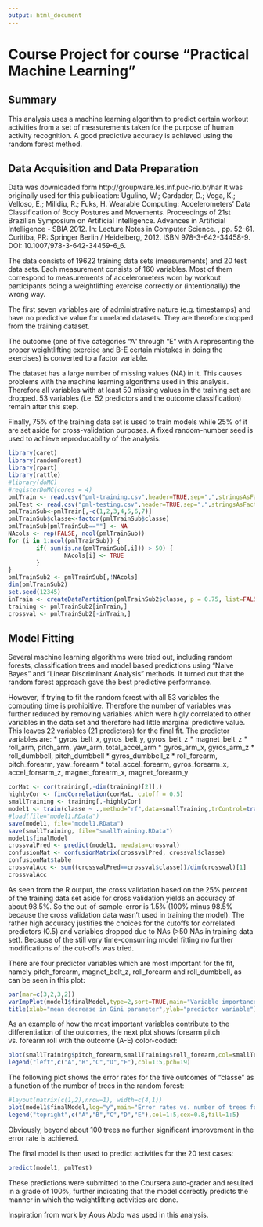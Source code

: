 ```yaml
---
output: html_document
---
```

# Course Project for course "Practical Machine Learning"

## Summary
This analysis uses a machine learning algorithm to predict certain workout activities from
a set of measurements taken for the purpose of human activity recognition. A good predictive
accuracy is achieved using the random forest method.

## Data Acquisition and Data Preparation
Data was downloaded form http://groupware.les.inf.puc-rio.br/har
It was originally used for this publication:
Ugulino, W.; Cardador, D.; Vega, K.; Velloso, E.; Milidiu, R.; Fuks, H. Wearable Computing: Accelerometers' Data Classification of Body Postures and Movements. Proceedings of 21st Brazilian Symposium on Artificial Intelligence. Advances in Artificial Intelligence - SBIA 2012. In: Lecture Notes in Computer Science. , pp. 52-61. Curitiba, PR: Springer Berlin / Heidelberg, 2012. ISBN 978-3-642-34458-9. DOI: 10.1007/978-3-642-34459-6_6.

The data consists of 19622 training data sets (measurements) and 20 test data sets. Each measurement consists of 160 variables. Most of them correspond to measurements of accelerometers worn by workout participants doing a weightlifting exercise correctly or (intentionally) the wrong way.

The first seven variables are of administrative nature (e.g. timestamps) and have no predictive value for unrelated datasets. They are therefore dropped from the training dataset. 

The outcome (one of five categories "A" through "E" with A representing the proper weightlifting exercise and B-E certain mistakes in doing the exercises) is converted to a factor variable.

The dataset has a large number of missing values (NA) in it. This causes problems with the machine learning algorithms used in this analysis. Therefore all variables with at least 50 missing values in the training set are dropped. 53 variables (i.e. 52 predictors and the outcome classification) remain after this step.

Finally, 75% of the training data set is used to train models while 25% of it are set aside for cross-validation purposes. A fixed random-number seed is used to achieve reproducability of the analysis.

```r
library(caret)
library(randomForest)
library(rpart)
library(rattle)
#library(doMC)
#registerDoMC(cores = 4)
pmlTrain <- read.csv("pml-training.csv",header=TRUE,sep=",",stringsAsFactors=FALSE)
pmlTest <- read.csv("pml-testing.csv",header=TRUE,sep=",",stringsAsFactors=FALSE)
pmlTrainSub<-pmlTrain[,-c(1,2,3,4,5,6,7)]
pmlTrainSub$classe<-factor(pmlTrainSub$classe)
pmlTrainSub[pmlTrainSub==""] <- NA
NAcols <- rep(FALSE, ncol(pmlTrainSub))
for (i in 1:ncol(pmlTrainSub)) {
        if( sum(is.na(pmlTrainSub[,i])) > 50) {
                NAcols[i] <- TRUE
        }
}
pmlTrainSub2 <- pmlTrainSub[,!NAcols]
dim(pmlTrainSub2)
set.seed(12345)
inTrain <- createDataPartition(pmlTrainSub2$classe, p = 0.75, list=FALSE)
training <- pmlTrainSub2[inTrain,]
crossval <- pmlTrainSub2[-inTrain,]
```

## Model Fitting
Several machine learning algorithms were tried out, including random forests, classification trees and model based predictions using "Naive Bayes" and "Linear Discriminant Analysis" methods. It turned out that the random forest approach gave the best predictive performance. 

However, if trying to fit the random forest with all 53 variables the computing time is prohibitive. Therefore the number of variables was further reduced by removing variables which were higly correlated to other variables in the data set and therefore had little marginal predictive value. This leaves 22 variables (21 predictors) for the final fit.
The predictor variables are:
* gyros_belt_x, gyros_belt_y, gyros_belt_z
* magnet_belt_z
* roll_arm, pitch_arm, yaw_arm, total_accel_arm
* gyros_arm_x, gyros_arm_z
* roll_dumbbell, pitch_dumbbell
* gyros_dumbbell_z
* roll_forearm, pitch_forearm, yaw_forearm
* total_accel_forearm, gyros_forearm_x, accel_forearm_z, magnet_forearm_x, magnet_forearm_y       

```r
corMat <- cor(training[,-dim(training)[2]],)
highlyCor <- findCorrelation(corMat, cutoff = 0.5)
smallTraining <- training[,-highlyCor]
model1 <- train(classe ~ .,method="rf",data=smallTraining,trControl=trainControl(method="cv"),importance=TRUE,proximity=TRUE,verboseIter=TRUE)
#load(file="model1.RData")
save(model1, file="model1.RData")
save(smallTraining, file="smallTraining.RData")
model1$finalModel
crossvalPred <- predict(model1, newdata=crossval)
confusionMat <- confusionMatrix(crossvalPred, crossval$classe)
confusionMat$table
crossvalAcc <- sum((crossvalPred==crossval$classe))/dim(crossval)[1]
crossvalAcc
```

As seen from the R output, the cross validation based on the 25% percent of the training data set aside for cross validation yields an accuracy of about 98.5%. So the out-of-sample-error is 1.5% (100% minus 98.5% because the cross validation data wasn't used in training the model). The rather high accuracy justifies the choices for the cutoffs for correlated predictors (0.5) and variables dropped due to NAs (>50 NAs in training data set). Because of the still very time-consuming model fitting no further modifications of the cut-offs was tried.

There are four predictor variables which are most important for the fit, namely pitch_forearm, magnet_belt_z, roll_forearm and roll_dumbbell, as can be seen in this plot:
```r
par(mar=c(3,2,3,2))
varImpPlot(model1$finalModel,type=2,sort=TRUE,main="Variable importance in model fit",pch=19,col="purple",col.lab="white")
title(xlab="mean decrease in Gini parameter",ylab="predictor variable")
```

As an example of how the most important variables contribute to the differentiation of the outcomes, the next plot shows forearm pitch vs. forearm roll with the outcome (A-E) color-coded:
```r
plot(smallTraining$pitch_forearm,smallTraining$roll_forearm,col=smallTraining$classe,xlab="pitch forearm (degrees)",ylab="roll forearm (degrees)",pch=19,main="Training data set: pitch forearm vs. roll forearm",cex=0.5)
legend("left",c("A","B","C","D","E"),col=1:5,pch=19)
```

The following plot shows the error rates for the five outcomes of "classe" as a function of the number of trees in the random forest:
```r
#layout(matrix(c(1,2),nrow=1), width=c(4,1)) 
plot(model1$finalModel,log="y",main="Error rates vs. number of trees for final model")
legend("topright",c("A","B","C","D","E"),col=1:5,cex=0.8,fill=1:5)
```
Obviously, beyond about 100 trees no further significant improvement in the error rate is
achieved.

The final model is then used to predict activities for the 20 test cases:
```r
predict(model1, pmlTest)
```
These predictions were submitted to the Coursera auto-grader and resulted in a grade of 100%, further indicating that the model correctly predicts the manner in which the weightlifting activities are done.

Inspiration from work by Aous Abdo was used in this analysis.